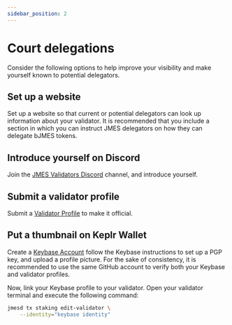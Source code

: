 ```yaml
---
sidebar_position: 2
---
```


# Court delegations

Consider the following options to help improve your visibility and make yourself known to potential delegators.

## Set up a website

Set up a website so that current or potential delegators can look up information about your validator. It is recommended that you include a section in which you can instruct JMES delegators on how they can delegate bJMES tokens.

## Introduce yourself on Discord

Join the [JMES Validators Discord](https://jmes.sc/validatordiscord) channel, and introduce yourself.

## Submit a validator profile

Submit a [Validator Profile](https://github.com/jmesworld/validator-profiles) to make it official.

## Put a thumbnail on Keplr Wallet

Create a [Keybase Account](https://keybase.io/) follow the Keybase instructions to set up a PGP key, and upload a profile picture.
For the sake of consistency, it is recommended to use the same GitHub account to verify both your Keybase and validator profiles.

Now, link your Keybase profile to your validator. Open your validator terminal and execute the following command:

```bash
jmesd tx staking edit-validator \
    --identity="keybase identity"
```
